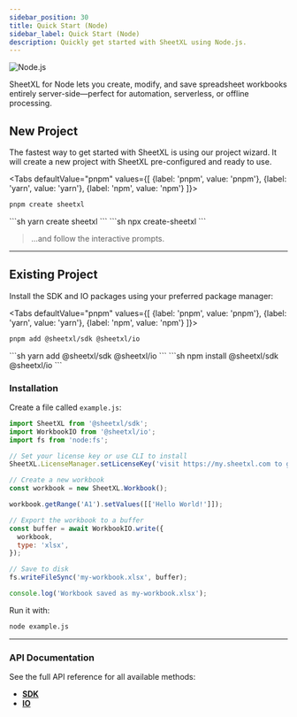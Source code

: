 ```yaml
---
sidebar_position: 30
title: Quick Start (Node)
sidebar_label: Quick Start (Node)
description: Quickly get started with SheetXL using Node.js.
---
```




<div style={{ display: 'flex', justifyContent: 'center', marginBottom: 32 }}>
  <img
    src={require('/static/img/nodejs-logo.png').default}
    alt="Node.js"
    style={{ maxWidth: 180, width: '100%', borderRadius: 16, paddingLeft: 8, paddingRight: 8, boxShadow: '0 4px 24px rgba(0,0,0,0.08)' }}
  />
</div>

SheetXL for Node lets you create, modify, and save spreadsheet workbooks entirely server-side—perfect for automation, serverless, or offline processing.

## New Project

The fastest way to get started with SheetXL is using our project wizard. It will create a new
project with SheetXL pre-configured and ready to use.

<Tabs
  defaultValue="pnpm"
  values={[
    {label: 'pnpm', value: 'pnpm'},
    {label: 'yarn', value: 'yarn'},
    {label: 'npm', value: 'npm'}
  ]}>
  <TabItem value="pnpm">
```sh
pnpm create sheetxl
```
  </TabItem>
  <TabItem value="yarn">
```sh
yarn create sheetxl
```
  </TabItem>
  <TabItem value="npm">
```sh
npx create-sheetxl
```
  </TabItem>
</Tabs>

> ...and follow the interactive prompts.



***

## Existing Project

Install the SDK and IO packages using your preferred package manager:

<Tabs
  defaultValue="pnpm"
  values={[
    {label: 'pnpm', value: 'pnpm'},
    {label: 'yarn', value: 'yarn'},
    {label: 'npm', value: 'npm'}
  ]}>
  <TabItem value="pnpm">
```sh
pnpm add @sheetxl/sdk @sheetxl/io
```
  </TabItem>
  <TabItem value="yarn">
```sh
yarn add @sheetxl/sdk @sheetxl/io
```
  </TabItem>
  <TabItem value="npm">
```sh
npm install @sheetxl/sdk @sheetxl/io
```
  </TabItem>
</Tabs>

### Installation

Create a file called `example.js`:

```javascript title="example.js"
import SheetXL from '@sheetxl/sdk';
import WorkbookIO from '@sheetxl/io';
import fs from 'node:fs';

// Set your license key or use CLI to install
SheetXL.LicenseManager.setLicenseKey('visit https://my.sheetxl.com to generate a license key.');

// Create a new workbook
const workbook = new SheetXL.Workbook();

workbook.getRange('A1').setValues([['Hello World!']]);

// Export the workbook to a buffer
const buffer = await WorkbookIO.write({
  workbook,
  type: 'xlsx',
});

// Save to disk
fs.writeFileSync('my-workbook.xlsx', buffer);

console.log('Workbook saved as my-workbook.xlsx');
```

Run it with:

```bash
node example.js
```

***

### API Documentation

See the full API reference for all available methods:

- **[SDK](https://api.sheetxl.com/modules/_sheetxl_sdk.html)**
- **[IO](https://api.sheetxl.com/modules/_sheetxl_io.html)**